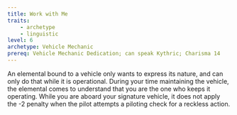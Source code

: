 ```yaml
---
title: Work with Me
traits:
    - archetype
    - linguistic
level: 6
archetype: Vehicle Mechanic
prereq: Vehicle Mechanic Dedication; can speak Kythric; Charisma 14
---
```


An elemental bound to a vehicle only wants to express its nature, and can only do that while it is operational. During your time maintaining the vehicle, the elemental comes to understand that you are the one who keeps it operating. While you are aboard your signature vehicle, it does not apply the -2 penalty when the pilot attempts a piloting check for a reckless action.